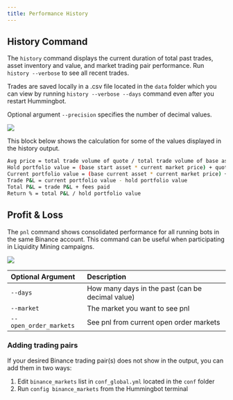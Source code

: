 ```yaml
---
title: Performance History
---
```



<Callout
  type="info"
  body="The screenshots shown in this document are based on testing and for illustrative purposes only."
/>

## History Command

The `history` command displays the current duration of total past trades, asset inventory and value, and market trading pair performance. Run `history --verbose` to see all recent trades.

Trades are saved locally in a .csv file located in the `data` folder which you can view by running `history --verbose --days` command even after you restart Hummingbot.

Optional argument `--precision` specifies the number of decimal values.

![](/img/history.png)

This block below shows the calculation for some of the values displayed in the history output.

```bash
Avg price = total trade volume of quote / total trade volume of base asset
Hold portfolio value = (base start asset * current market price) + quote start asset
Current portfolio value = (base current asset * current market price) + quote current asset
Trade P&L = current portfolio value - hold portfolio value
Total P&L = trade P&L + fees paid
Return % = total P&L / hold portfolio value
```

<Callout
  type="tip"
  body="The Return % in the navbar at the bottom of Hummingbot client may be different from the history command output. This is because the Return % in history takes the price changes into calculation while the navbar in the bottom UI does not."
/>

## Profit & Loss

The `pnl` command shows consolidated performance for all running bots in the same Binance account. This command can be useful when participating in Liquidity Mining campaigns.

![](/img/pnl-command.png)

| Optional Argument      | Description                                      |
| :--------------------- | :----------------------------------------------- |
| `--days`               | How many days in the past (can be decimal value) |
| `--market`             | The market you want to see pnl                   |
| `--open_order_markets` | See pnl from current open order markets          |

### Adding trading pairs

If your desired Binance trading pair(s) does not show in the output, you can add them in two ways:

1. Edit `binance_markets` list in `conf_global.yml` located in the `conf` folder
2. Run `config binance_markets` from the Hummingbot terminal
